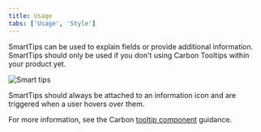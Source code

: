 ```yaml
---
title: Usage
tabs: ['Usage', 'Style']
---
```


<PageDescription>

  SmartTips can be used to explain fields or provide additional information. SmartTips should only be used if you don't using Carbon Tooltips within your product yet.

</PageDescription>

<Row>
  <Column colLg={8}>

![Smart tips](images/WalkMe-SmartTips-1.png)

  </Column>
</Row>

SmartTips should always be attached to an information icon and are triggered when a user hovers over them.

For more information, see the Carbon [tooltip component](https://www.carbondesignsystem.com/components/tooltip/code) guidance.
